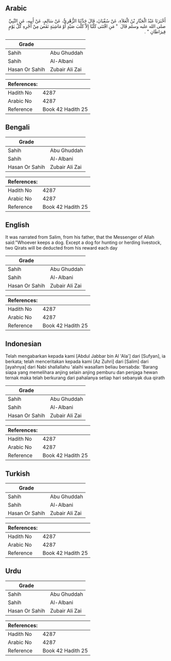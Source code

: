 ## Arabic


<div dir="rtl" lang="ar" style={{fontSize:'larger',backgroundColor:'#f8f9fa',padding:20}}>
أَخْبَرَنَا عَبْدُ الْجَبَّارِ بْنُ الْعَلاَءِ، عَنْ سُفْيَانَ، قَالَ حَدَّثَنَا الزُّهْرِيُّ، عَنْ سَالِمٍ، عَنْ أَبِيهِ، عَنِ النَّبِيِّ صلى الله عليه وسلم قَالَ ‏ "‏ مَنِ اقْتَنَى كَلْبًا إِلاَّ كَلْبَ صَيْدٍ أَوْ مَاشِيَةٍ نَقَصَ مِنْ أَجْرِهِ كُلَّ يَوْمٍ قِيرَاطَانِ ‏"‏ ‏.‏
</div>
<div style={{backgroundColor:'#f8f9fa',padding:20, marginBottom: 10}}><table> <thead> <tr> <th>Grade</th> <th></th> </tr> </thead> <tbody> <tr><td>Sahih</td><td>Abu Ghuddah</td></tr><tr><td>Sahih</td><td>Al-Albani</td></tr><tr><td>Hasan Or Sahih</td><td>Zubair Ali Zai</td></tr></tbody></table><table> <thead> <tr> <th>References:</th> <th></th> </tr> </thead> <tbody><tr><td>Hadith No</td><td>4287</td></tr><tr><td>Arabic No</td><td>4287</td></tr><tr><td>Reference</td><td>Book 42 Hadith 25</td></tr></tbody></table></div>

## Bengali


<div dir="ltr" lang="bn" style={{fontSize:'larger',backgroundColor:'#f8f9fa',padding:20}}>

</div>
<div style={{backgroundColor:'#f8f9fa',padding:20, marginBottom: 10}}><table> <thead> <tr> <th>Grade</th> <th></th> </tr> </thead> <tbody> <tr><td>Sahih</td><td>Abu Ghuddah</td></tr><tr><td>Sahih</td><td>Al-Albani</td></tr><tr><td>Hasan Or Sahih</td><td>Zubair Ali Zai</td></tr></tbody></table><table> <thead> <tr> <th>References:</th> <th></th> </tr> </thead> <tbody><tr><td>Hadith No</td><td>4287</td></tr><tr><td>Arabic No</td><td>4287</td></tr><tr><td>Reference</td><td>Book 42 Hadith 25</td></tr></tbody></table></div>

## English


<div dir="ltr" lang="en" style={{fontSize:'larger',backgroundColor:'#f8f9fa',padding:20}}>
It was narrated from Salim, from his father, that the Messenger of Allah said:"Whoever keeps a dog. Except a dog for hunting or herding livestock, two Qirats will be deducted from his reward each day
</div>
<div style={{backgroundColor:'#f8f9fa',padding:20, marginBottom: 10}}><table> <thead> <tr> <th>Grade</th> <th></th> </tr> </thead> <tbody> <tr><td>Sahih</td><td>Abu Ghuddah</td></tr><tr><td>Sahih</td><td>Al-Albani</td></tr><tr><td>Hasan Or Sahih</td><td>Zubair Ali Zai</td></tr></tbody></table><table> <thead> <tr> <th>References:</th> <th></th> </tr> </thead> <tbody><tr><td>Hadith No</td><td>4287</td></tr><tr><td>Arabic No</td><td>4287</td></tr><tr><td>Reference</td><td>Book 42 Hadith 25</td></tr></tbody></table></div>

## Indonesian


<div dir="ltr" lang="id" style={{fontSize:'larger',backgroundColor:'#f8f9fa',padding:20}}>
Telah mengabarkan kepada kami [Abdul Jabbar bin Al 'Ala'] dari [Sufyan], ia berkata; telah menceritakan kepada kami [Az Zuhri] dari [Salim] dari [ayahnya] dari Nabi shallallahu 'alaihi wasallam beliau bersabda: 'Barang siapa yang memelihara anjing selain anjing pemburu dan penjaga hewan ternak maka telah berkurang dari pahalanya setiap hari sebanyak dua qirath
</div>
<div style={{backgroundColor:'#f8f9fa',padding:20, marginBottom: 10}}><table> <thead> <tr> <th>Grade</th> <th></th> </tr> </thead> <tbody> <tr><td>Sahih</td><td>Abu Ghuddah</td></tr><tr><td>Sahih</td><td>Al-Albani</td></tr><tr><td>Hasan Or Sahih</td><td>Zubair Ali Zai</td></tr></tbody></table><table> <thead> <tr> <th>References:</th> <th></th> </tr> </thead> <tbody><tr><td>Hadith No</td><td>4287</td></tr><tr><td>Arabic No</td><td>4287</td></tr><tr><td>Reference</td><td>Book 42 Hadith 25</td></tr></tbody></table></div>

## Turkish


<div dir="ltr" lang="tr" style={{fontSize:'larger',backgroundColor:'#f8f9fa',padding:20}}>

</div>
<div style={{backgroundColor:'#f8f9fa',padding:20, marginBottom: 10}}><table> <thead> <tr> <th>Grade</th> <th></th> </tr> </thead> <tbody> <tr><td>Sahih</td><td>Abu Ghuddah</td></tr><tr><td>Sahih</td><td>Al-Albani</td></tr><tr><td>Hasan Or Sahih</td><td>Zubair Ali Zai</td></tr></tbody></table><table> <thead> <tr> <th>References:</th> <th></th> </tr> </thead> <tbody><tr><td>Hadith No</td><td>4287</td></tr><tr><td>Arabic No</td><td>4287</td></tr><tr><td>Reference</td><td>Book 42 Hadith 25</td></tr></tbody></table></div>

## Urdu


<div dir="rtl" lang="ur" style={{fontSize:'larger',backgroundColor:'#f8f9fa',padding:20}}>

</div>
<div style={{backgroundColor:'#f8f9fa',padding:20, marginBottom: 10}}><table> <thead> <tr> <th>Grade</th> <th></th> </tr> </thead> <tbody> <tr><td>Sahih</td><td>Abu Ghuddah</td></tr><tr><td>Sahih</td><td>Al-Albani</td></tr><tr><td>Hasan Or Sahih</td><td>Zubair Ali Zai</td></tr></tbody></table><table> <thead> <tr> <th>References:</th> <th></th> </tr> </thead> <tbody><tr><td>Hadith No</td><td>4287</td></tr><tr><td>Arabic No</td><td>4287</td></tr><tr><td>Reference</td><td>Book 42 Hadith 25</td></tr></tbody></table></div>